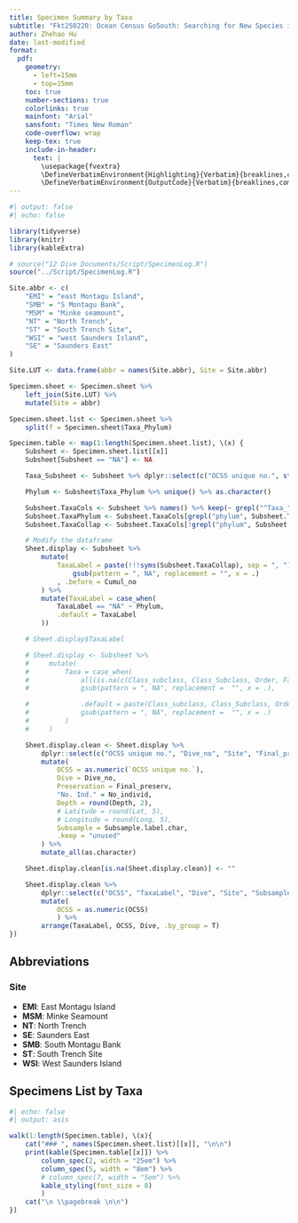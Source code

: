 ```yaml
---
title: Specimen Summary by Taxa
subtitle: "Fkt250220: Ocean Census GoSouth: Searching for New Species in South Sandwich Islands"
author: Zhehao Hu
date: last-modified
format:
  pdf:
    geometry:
      - left=15mm
      - top=15mm
    toc: true
    number-sections: true
    colorlinks: true
    mainfont: "Arial"
    sansfont: "Times New Roman"
    code-overflow: wrap
    keep-tex: true
    include-in-header: 
      text: |
        \usepackage{fvextra}
        \DefineVerbatimEnvironment{Highlighting}{Verbatim}{breaklines,commandchars=\\\{\}}
        \DefineVerbatimEnvironment{OutputCode}{Verbatim}{breaklines,commandchars=\\\{\}}
---
```


<!-- This document is written with Quarto: https://quarto.org/ -->
<!-- Use shell command `$ quarto render "Specimen_Summary_by_Taxa.qmd" --to pdf` to render the pdf document -->

```r
#| output: false
#| echo: false

library(tidyverse)
library(knitr)
library(kableExtra)

# source("12 Dive Documents/Script/SpecimenLog.R")
source("../Script/SpecimenLog.R")

Site.abbr <- c(
    "EMI" = "east Montagu Island",
    "SMB" = "S Montagu Bank",
    "MSM" = "Minke seamount",
    "NT" = "North Trench", 
    "ST" = "South Trench Site",
    "WSI" = "west Saunders Island",
    "SE" = "Saunders East"
)

Site.LUT <- data.frame(abbr = names(Site.abbr), Site = Site.abbr)

Specimen.sheet <- Specimen.sheet %>% 
    left_join(Site.LUT) %>% 
    mutate(Site = abbr)

Specimen.sheet.list <- Specimen.sheet %>%
    split(f = Specimen.sheet$Taxa_Phylum)

Specimen.table <- map(1:length(Specimen.sheet.list), \(x) {
    Subsheet <- Specimen.sheet.list[[x]]
    Subsheet[Subsheet == "NA"] <- NA

    Taxa_Subsheet <- Subsheet %>% dplyr::select(c("OCSS unique no.", starts_with("Taxa_")))

    Phylum <- Subsheet$Taxa_Phylum %>% unique() %>% as.character()

    Subsheet.TaxaCols <- Subsheet %>% names() %>% keep(~ grepl("^Taxa_", .))
    Subsheet.TaxaPhylum <- Subsheet.TaxaCols[grepl("phylum", Subsheet.TaxaCols, ignore.case = T)]
    Subsheet.TaxaCollap <- Subsheet.TaxaCols[!grepl("phylum", Subsheet.TaxaCols, ignore.case = T)]

    # Modify the dataframe
    Sheet.display <- Subsheet %>%
        mutate(
            TaxaLabel = paste(!!!syms(Subsheet.TaxaCollap), sep = ", ") %>%
                gsub(pattern = ", NA", replacement = "", x = .)
            , .before = Cumul_no
        ) %>%
        mutate(TaxaLabel = case_when(
            TaxaLabel == "NA" ~ Phylum,
            .default = TaxaLabel
        ))

    # Sheet.display$TaxaLabel

    # Sheet.display <- Subsheet %>%
    #     mutate(
    #         Taxa = case_when(
    #             all(is.na(c(Class_subclass, Class_Subclass, Order, Family, Genus, Species))) ~ paste(Phylum, Class_subclass, Class_Subclass, Order, Family, Genus, Species, sep = ", ") %>% 
    #             gsub(pattern = ", NA", replacement =  "", x = .),

    #             .default = paste(Class_subclass, Class_Subclass, Order, Family, Genus, Species, sep = ", ") %>% 
    #             gsub(pattern = ", NA", replacement =  "", x = .)
    #         )
    #     )

    Sheet.display.clean <- Sheet.display %>%
        dplyr::select(c("OCSS unique no.", "Dive_no", "Site", "Final_preserv", "No_individ", "Depth", "Subsample.label.char", "TaxaLabel")) %>%
        mutate(
            OCSS = as.numeric(`OCSS unique no.`),
            Dive = Dive_no,
            Preservation = Final_preserv,
            "No. Ind." = No_individ,
            Depth = round(Depth, 2),
            # Latitude = round(Lat, 5),
            # Longitude = round(Long, 5),
            Subsample = Subsample.label.char,
            .keep = "unused"
        ) %>%
        mutate_all(as.character)

    Sheet.display.clean[is.na(Sheet.display.clean)] <- ""

    Sheet.display.clean %>%
        dplyr::select(c("OCSS", "TaxaLabel", "Dive", "Site", "Subsample"), everything()) %>%
        mutate(
            OCSS = as.numeric(OCSS)
            ) %>%
        arrange(TaxaLabel, OCSS, Dive, .by_group = T)
})
```

\pagebreak

## Abbreviations

### Site

- **EMI**: East Montagu Island
- **MSM**: Minke Seamount
- **NT**: North Trench
- **SE**: Saunders East
- **SMB**: South Montagu Bank
- **ST**: South Trench Site
- **WSI**: West Saunders Island

## Specimens List by Taxa

```r
#| echo: false
#| output: asis

walk(1:length(Specimen.table), \(x){
    cat("### ", names(Specimen.sheet.list)[[x]], "\n\n")
    print(kable(Specimen.table[[x]]) %>%
        column_spec(2, width = "25em") %>%
        column_spec(5, width = "8em") %>%
        # column_spec(7, width = "5em") %>%
        kable_styling(font_size = 8)
        )
    cat("\n \\pagebreak \n\n")
})
```


